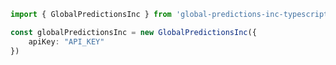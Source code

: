 ```typescript index.ts
import { GlobalPredictionsInc } from 'global-predictions-inc-typescript-sdk';

const globalPredictionsInc = new GlobalPredictionsInc({
    apiKey: "API_KEY"
})
```